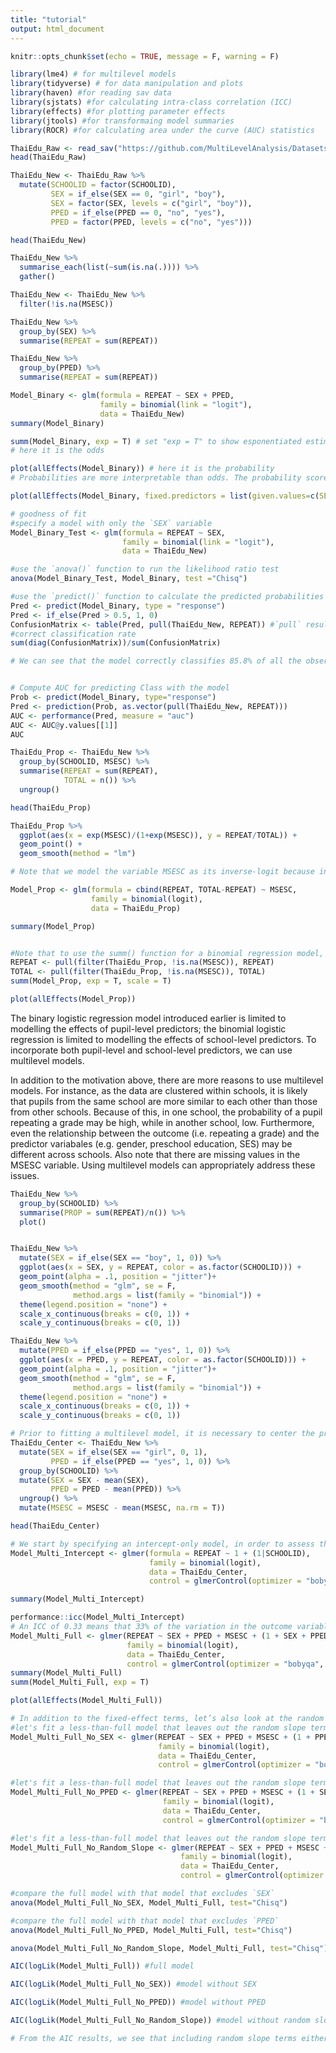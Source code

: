 ```yaml
---
title: "tutorial"
output: html_document
---
```


```r
knitr::opts_chunk$set(echo = TRUE, message = F, warning = F)
```

```r
library(lme4) # for multilevel models
library(tidyverse) # for data manipulation and plots
library(haven) #for reading sav data
library(sjstats) #for calculating intra-class correlation (ICC)
library(effects) #for plotting parameter effects
library(jtools) #for transformaing model summaries
library(ROCR) #for calculating area under the curve (AUC) statistics
```

```r
ThaiEdu_Raw <- read_sav("https://github.com/MultiLevelAnalysis/Datasets-third-edition-Multilevel-book/blob/master/chapter%206/Thaieduc/thaieduc.sav?raw=true")
head(ThaiEdu_Raw)

ThaiEdu_New <- ThaiEdu_Raw %>%
  mutate(SCHOOLID = factor(SCHOOLID),
         SEX = if_else(SEX == 0, "girl", "boy"),
         SEX = factor(SEX, levels = c("girl", "boy")),
         PPED = if_else(PPED == 0, "no", "yes"),
         PPED = factor(PPED, levels = c("no", "yes")))

head(ThaiEdu_New)

ThaiEdu_New %>%
  summarise_each(list(~sum(is.na(.)))) %>%
  gather()

ThaiEdu_New <- ThaiEdu_New %>%
  filter(!is.na(MSESC))

ThaiEdu_New %>%
  group_by(SEX) %>%
  summarise(REPEAT = sum(REPEAT))

ThaiEdu_New %>%
  group_by(PPED) %>%
  summarise(REPEAT = sum(REPEAT))

Model_Binary <- glm(formula = REPEAT ~ SEX + PPED,
                    family = binomial(link = "logit"),
                    data = ThaiEdu_New)
summary(Model_Binary)

summ(Model_Binary, exp = T) # set "exp = T" to show esponentiated estimates; if you need standardised estimaets, set "scale = T" 
# here it is the odds

plot(allEffects(Model_Binary)) # here it is the probability
# Probabilities are more interpretable than odds. The probability scores for each variable are calculated by assuming that the other variables in the model are constant and take on their average values. As we can see, assuming that a pupil has an average preschool education, being a boy has a higher probability (~0.16) of repeating a grade than being a girl ~0.11). Likewise, assuming that a pupil has an average gender, having preschool education has a lower probability (~0.11) of repeating a grade than not having preschool education (~0.18). Note that in both plots the confidence intervals for the estimates are also included to give us some idea of the uncertainties of the estimates.

plot(allEffects(Model_Binary, fixed.predictors = list(given.values=c(SEXboy=0, PPEDyes = 0))))
```
```r
# goodness of fit
#specify a model with only the `SEX` variable
Model_Binary_Test <- glm(formula = REPEAT ~ SEX,
                         family = binomial(link = "logit"),
                         data = ThaiEdu_New)

#use the `anova()` function to run the likelihood ratio test
anova(Model_Binary_Test, Model_Binary, test ="Chisq")

#use the `predict()` function to calculate the predicted probabilities of pupils in the original data from the fitted model
Pred <- predict(Model_Binary, type = "response")
Pred <- if_else(Pred > 0.5, 1, 0)
ConfusionMatrix <- table(Pred, pull(ThaiEdu_New, REPEAT)) #`pull` results in a vector
#correct classification rate
sum(diag(ConfusionMatrix))/sum(ConfusionMatrix)

# We can see that the model correctly classifies 85.8% of all the observations. However, a closer look reveals that the model predicts all of the observations to belong to class “0”, meaning that all pupils are predicted not to repeat a grade. Given that the majority category of the REPEAT variable is 0 (No), the model does not perform better in classification than simply assigning all observations to the majority class 0 (No).


# Compute AUC for predicting Class with the model
Prob <- predict(Model_Binary, type="response")
Pred <- prediction(Prob, as.vector(pull(ThaiEdu_New, REPEAT)))
AUC <- performance(Pred, measure = "auc")
AUC <- AUC@y.values[[1]]
AUC
```
```r
ThaiEdu_Prop <- ThaiEdu_New %>%
  group_by(SCHOOLID, MSESC) %>%
  summarise(REPEAT = sum(REPEAT),
            TOTAL = n()) %>%
  ungroup()

head(ThaiEdu_Prop)

ThaiEdu_Prop %>%
  ggplot(aes(x = exp(MSESC)/(1+exp(MSESC)), y = REPEAT/TOTAL)) +
  geom_point() +
  geom_smooth(method = "lm")

# Note that we model the variable MSESC as its inverse-logit because in a binomial regression model, we assume a linear relationship between the inverse-logit of the linear predictor and the outcome (i.e. proportion of events), not linearity between the predictor itself and the outcome.

Model_Prop <- glm(formula = cbind(REPEAT, TOTAL-REPEAT) ~ MSESC,
                  family = binomial(logit),
                  data = ThaiEdu_Prop)

summary(Model_Prop)


#Note that to use the summ() function for a binomial regression model, we need to make the outcome variable explicit objects:
REPEAT <- pull(filter(ThaiEdu_Prop, !is.na(MSESC)), REPEAT)
TOTAL <- pull(filter(ThaiEdu_Prop, !is.na(MSESC)), TOTAL)
summ(Model_Prop, exp = T, scale = T)

plot(allEffects(Model_Prop))
```
The binary logistic regression model introduced earlier is limited to modelling the effects of pupil-level predictors; the binomial logistic regression is limited to modelling the effects of school-level predictors. To incorporate both pupil-level and school-level predictors, we can use multilevel models. 

In addition to the motivation above, there are more reasons to use multilevel models. For instance, as the data are clustered within schools, it is likely that pupils from the same school are more similar to each other than those from other schools. Because of this, in one school, the probability of a pupil repeating a grade may be high, while in another school, low. Furthermore, even the relationship between the outcome (i.e. repeating a grade) and the predictor variabales (e.g. gender, preschool education, SES) may be different across schools. Also note that there are missing values in the MSESC variable. Using multilevel models can appropriately address these issues.

```r
ThaiEdu_New %>%
  group_by(SCHOOLID) %>%
  summarise(PROP = sum(REPEAT)/n()) %>%
  plot()


ThaiEdu_New %>%
  mutate(SEX = if_else(SEX == "boy", 1, 0)) %>%
  ggplot(aes(x = SEX, y = REPEAT, color = as.factor(SCHOOLID))) +
  geom_point(alpha = .1, position = "jitter")+
  geom_smooth(method = "glm", se = F, 
              method.args = list(family = "binomial")) +
  theme(legend.position = "none") +
  scale_x_continuous(breaks = c(0, 1)) +
  scale_y_continuous(breaks = c(0, 1))

ThaiEdu_New %>%
  mutate(PPED = if_else(PPED == "yes", 1, 0)) %>%
  ggplot(aes(x = PPED, y = REPEAT, color = as.factor(SCHOOLID))) +
  geom_point(alpha = .1, position = "jitter")+
  geom_smooth(method = "glm", se = F, 
              method.args = list(family = "binomial")) +
  theme(legend.position = "none") +
  scale_x_continuous(breaks = c(0, 1)) +
  scale_y_continuous(breaks = c(0, 1))
```

```r
# Prior to fitting a multilevel model, it is necessary to center the predictors by using an appropriately chosen centering method (i.e. grand-mean centering or within-cluster centering), because the centering approach matters for the interpretation of the model estimates. Following the advice of Enders and Tofighi (2007), we should use within-cluster centering for the first-level predictors SEX and PPED, and grand-mean centering for the second-level predictor MSESC.
ThaiEdu_Center <- ThaiEdu_New %>%
  mutate(SEX = if_else(SEX == "girl", 0, 1),
         PPED = if_else(PPED == "yes", 1, 0)) %>%
  group_by(SCHOOLID) %>%
  mutate(SEX = SEX - mean(SEX),
         PPED = PPED - mean(PPED)) %>%
  ungroup() %>%
  mutate(MSESC = MSESC - mean(MSESC, na.rm = T))

head(ThaiEdu_Center)
```
```r
# We start by specifying an intercept-only model, in order to assess the impact of the clustering structure of the data.
Model_Multi_Intercept <- glmer(formula = REPEAT ~ 1 + (1|SCHOOLID),
                               family = binomial(logit),
                               data = ThaiEdu_Center,
                               control = glmerControl(optimizer = "bobyqa", optCtrl = list(maxfun=2e5)))

summary(Model_Multi_Intercept)

performance::icc(Model_Multi_Intercept)
# An ICC of 0.33 means that 33% of the variation in the outcome variable can be accounted for by the clustering stucture of the data.
Model_Multi_Full <- glmer(REPEAT ~ SEX + PPED + MSESC + (1 + SEX + PPED|SCHOOLID),
                          family = binomial(logit),
                          data = ThaiEdu_Center,
                          control = glmerControl(optimizer = "bobyqa", optCtrl = list(maxfun=2e5)))
summary(Model_Multi_Full)
summ(Model_Multi_Full, exp = T)

plot(allEffects(Model_Multi_Full))

# In addition to the fixed-effect terms, let’s also look at the random effect terms. From the ICC value before, we know that it’s necessary to include a random intercept. However, the necessity of including random slopes for SEX and PPED is less clear. To find this out, we can use the likelihood ratio test and AIC to judge whether the inclusion of the random slope(s) improves model fit.
#let's fit a less-than-full model that leaves out the random slope term of `SEX`
Model_Multi_Full_No_SEX <- glmer(REPEAT ~ SEX + PPED + MSESC + (1 + PPED|SCHOOLID),
                                 family = binomial(logit),
                                 data = ThaiEdu_Center,
                                 control = glmerControl(optimizer = "bobyqa", optCtrl = list(maxfun=2e5)))

#let's fit a less-than-full model that leaves out the random slope term of `PPED`
Model_Multi_Full_No_PPED <- glmer(REPEAT ~ SEX + PPED + MSESC + (1 + SEX|SCHOOLID),
                                  family = binomial(logit),
                                  data = ThaiEdu_Center,
                                  control = glmerControl(optimizer = "bobyqa", optCtrl = list(maxfun=2e5)))

#let's fit a less-than-full model that leaves out the random slope terms of both `SEX` and `PPED`
Model_Multi_Full_No_Random_Slope <- glmer(REPEAT ~ SEX + PPED + MSESC + (1|SCHOOLID),
                                      family = binomial(logit),
                                      data = ThaiEdu_Center,
                                      control = glmerControl(optimizer = "bobyqa", optCtrl = list(maxfun=2e5)))
```

```r
#compare the full model with that model that excludes `SEX`
anova(Model_Multi_Full_No_SEX, Model_Multi_Full, test="Chisq")

#compare the full model with that model that excludes `PPED`
anova(Model_Multi_Full_No_PPED, Model_Multi_Full, test="Chisq")

anova(Model_Multi_Full_No_Random_Slope, Model_Multi_Full, test="Chisq")

AIC(logLik(Model_Multi_Full)) #full model

AIC(logLik(Model_Multi_Full_No_SEX)) #model without SEX

AIC(logLik(Model_Multi_Full_No_PPED)) #model without PPED

AIC(logLik(Model_Multi_Full_No_Random_Slope)) #model without random slopes

# From the AIC results, we see that including random slope terms either does not substantially improve AIC (indicated by lower AIC value) or leads to worse AIC (i.e. higher). Therefore, we also conclude there is no need to include the random effect term(s).
```

